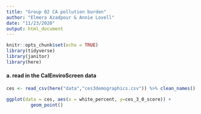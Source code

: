 ```yaml
---
title: "Group 02 CA pollution burden"
author: "Elmera Azadpour & Annie Lovell"
date: "11/23/2020"
output: html_document
---
```


```r
knitr::opts_chunk$set(echo = TRUE)
library(tidyverse)
library(janitor)
library(here)
```

#### a. read in the CalEnviroScreen data 
```r
ces <- read_csv(here("data","ces3demographics.csv")) %>% clean_names()
```

```r
ggplot(data = ces, aes(x = white_percent, y=ces_3_0_score)) + 
         geom_point()
```

